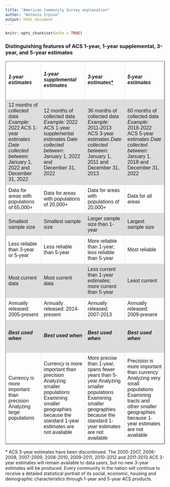 ```yaml
---
title: "American Community Survey explanation"
author: "Antonio Irpino"
output: html_document
---
```


```r
knitr::opts_chunk$set(echo = TRUE)
```

### Distinguishing features of ACS 1-year, 1-year supplemental, 3-year, and 5-year estimates

<style>
table {
  font-family: arial, sans-serif;
  border-collapse: collapse;
  width: 100%;
}

td, th {
  border: 1px solid #dddddd;
  text-align: left;
  padding: 8px;
}

tr:nth-child(even) {
  background-color: #dddddd;
}
</style>
</head>
<body>

<table cellspacing="0" cellpadding="5" border="1">
<tbody><tr><th><h5>1-year estimates</h5>
</th>
<th><h5>1-year supplemental estimates</h5>
</th>
<th><h5>3-year estimates<a href="/programs-surveys/acs/guidance/estimates.html#par_textimage_0">*</a></h5>
</th>
<th><h5>5-year estimates</h5>
</th>
</tr><tr><td>12 months of collected data <i>Example:</i> 2022 ACS 1-year estimates <i>Date collected between:</i> January 1, 2022 and<br />
December 31, 2022</td>
<td>12 months of collected data <i>Example:</i> 2022 ACS 1-year supplemental estimates <i>Date collected between:</i> January 1, 2022 and<br />
December 31, 2022<br />
</td>
<td>36 months of collected data <i>Example:</i> 2011-2013 ACS 3-year estimates <i>Date collected between:</i> January 1, 2011 and<br />
December 31, 2013<br />
</td>
<td>60 months of collected data <i>Example:</i> 2018-2022 ACS 5-year estimates <i>Date collected between:</i> January 1, 2018 and<br />
December 31, 2022<br />
</td>
</tr><tr><td>Data for areas with populations of 65,000+<br />
</td>
<td>Data for areas with populations of 20,000+</td>
<td>Data for areas with populations of 20,000+<br />
</td>
<td>Data for all areas<br />
</td>
</tr><tr><td>Smallest sample size</td>
<td>Smallest sample size</td>
<td>Larger sample size than 1-year</td>
<td>Largest sample size</td>
</tr><tr><td>Less reliable than 3-year or 5-year</td>
<td>Less reliable than 5-year</td>
<td>More reliable than 1-year; less reliable than 5-year</td>
<td>Most reliable</td>
</tr><tr><td>Most current data</td>
<td>Most current data</td>
<td>Less current than 1-year estimates; more current than 5-year</td>
<td>Least current</td>
</tr><tr><td>Annually released: 2005-present<br />
</td>
<td>Annually released: 2014-present</td>
<td>Annually released: 2007-2013</td>
<td>Annually released: 2009-present</td>
</tr><tr><th><h5>Best used when</h5>
</th>
<th><h5>Best used when</h5>
</th>
<th><h5>Best used when</h5>
</th>
<th><h5>Best used when</h5>
</th>
</tr><tr><td>Currency is more important than precision Analyzing large populations</td>
<td>Currency is more important than precision Analyzing smaller populations Examining smaller geographies because the standard 1-year estimates are not available</td>
<td>More precise than 1-year, spans fewer years than 5-year Analyzing smaller populations Examining smaller geographies because the standard 1-year estimates are not available</td>
<td>Precision is more important than currency Analyzing very small populations Examining tracts and other smaller geographies because 1-year estimates are not available</td>
</tr></tbody></table>



\* ACS 3-year estimates have been discontinued. The 2005-2007, 2006-2008, 2007-2009, 2008-2010, 2009-2011, 2010-2012 and 2011-2013 ACS 3-year estimates will remain available to data users, but no new 3-year estimates will be produced. Every community in the nation will continue to receive a detailed statistical portrait of its social, economic, housing and demographic characteristics through 1-year and 5-year ACS products.

